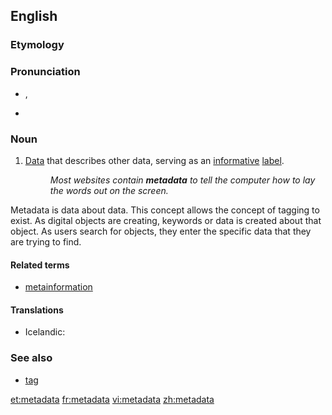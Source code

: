 ==English==
{{wikipedia}}

===Etymology===
{{prefix|meta|data}}

===Pronunciation===
* {{a|UK}} {{IPA|/ˈmɛt.əˌdeɪ.tə/}}, {{SAMPA|/"mEt.@%deI.t@/}}
* {{audio|En-us-metadata.ogg|Audio (US)}}

===Noun===
{{en-noun|-}}

# [[data|Data]] that describes other data, serving as an [[informative]] [[label]].
#:''Most websites contain '''metadata''' to tell the computer how to lay the words out on the screen.''

Metadata is data about data. This concept allows the concept of tagging to exist. As digital objects are creating, keywords or data is created about that object. As users search for objects, they enter the specific data that they are trying to find.
====Related terms====
* [[metainformation]]

====Translations====
{{trans-top|data that describes data}}
* Icelandic: {{t|is|lýsigögn|n|p}}
{{trans-mid}}
{{trans-bottom}}

===See also===
*[[tag]]

[[et:metadata]]
[[fr:metadata]]
[[vi:metadata]]
[[zh:metadata]]